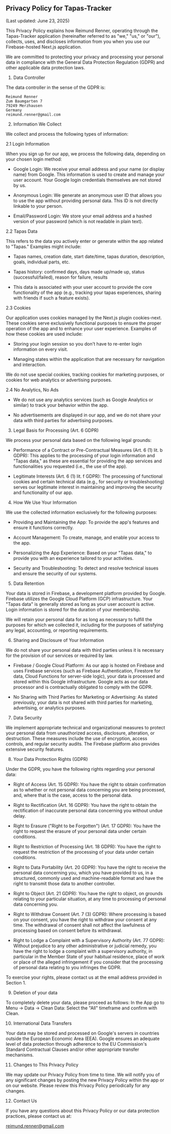 ## Privacy Policy for Tapas-Tracker

(Last updated: June 23, 2025)

This Privacy Policy explains how Reimund Renner, operating through the Tapas-Tracker application (hereinafter referred to as "we," "us," or "our"), collects, uses, and discloses information from you when you use our Firebase-hosted Next.js application.

We are committed to protecting your privacy and processing your personal data in compliance with the General Data Protection Regulation (GDPR) and other applicable data protection laws.

1. Data Controller

The data controller in the sense of the GDPR is:

```
Reimund Renner
Zum Baumgarten 7
79249 Merzhausen
Germany
reimund.renner@gmail.com
```

2. Information We Collect

We collect and process the following types of information:

2.1 Login Information

When you sign up for our app, we process the following data, depending on your chosen login method:

  * Google Login: We receive your email address and your name (or display name) from Google. This information is used to create and manage your user account. Your Google login credentials themselves are not stored by us.

  * Anonymous Login: We generate an anonymous user ID that allows you to use the app without providing personal data. This ID is not directly linkable to your person.

  * Email/Password Login: We store your email address and a hashed version of your password (which is not readable in plain text).

2.2 Tapas Data

This refers to the data you actively enter or generate within the app related to "Tapas." Examples might include:

  * Tapas names, creation date, start date/time, tapas duration, description, goals, individual parts, etc.

  * Tapas history: confirmed days, days made up/made up, status (successful/failed), reason for failure, results

  * This data is associated with your user account to provide the core functionality of the app (e.g., tracking your tapas experiences, sharing with friends if such a feature exists).

2.3 Cookies

Our application uses cookies managed by the Next.js plugin cookies-next. These cookies serve exclusively functional purposes to ensure the proper operation of the app and to enhance your user experience. Examples of how these cookies are used include:

  * Storing your login session so you don't have to re-enter login information on every visit.

  * Managing states within the application that are necessary for navigation and interaction.

We do not use special cookies, tracking cookies for marketing purposes, or cookies for web analytics or advertising purposes.

2.4 No Analytics, No Ads

  * We do not use any analytics services (such as Google Analytics or similar) to track your behavior within the app.

  * No advertisements are displayed in our app, and we do not share your data with third parties for advertising purposes.

3. Legal Basis for Processing (Art. 6 GDPR)

We process your personal data based on the following legal grounds:

  * Performance of a Contract or Pre-Contractual Measures (Art. 6 (1) lit. b GDPR): This applies to the processing of your login information and "Tapas data," as these are essential for providing the app services and functionalities you requested (i.e., the use of the app).

  * Legitimate Interests (Art. 6 (1) lit. f GDPR): The processing of functional cookies and certain technical data (e.g., for security or troubleshooting) serves our legitimate interest in maintaining and improving the security and functionality of our app.

4. How We Use Your Information

We use the collected information exclusively for the following purposes:

  * Providing and Maintaining the App: To provide the app's features and ensure it functions correctly.

  * Account Management: To create, manage, and enable your access to the app.

  * Personalizing the App Experience: Based on your "Tapas data," to provide you with an experience tailored to your activities.

  * Security and Troubleshooting: To detect and resolve technical issues and ensure the security of our systems.

5. Data Retention

Your data is stored in Firebase, a development platform provided by Google. Firebase utilizes the Google Cloud Platform (GCP) infrastructure. Your "Tapas data" is generally stored as long as your user account is active. Login information is stored for the duration of your membership.

We will retain your personal data for as long as necessary to fulfill the purposes for which we collected it, including for the purposes of satisfying any legal, accounting, or reporting requirements.

6. Sharing and Disclosure of Your Information

We do not share your personal data with third parties unless it is necessary for the provision of our services or required by law.

  * Firebase / Google Cloud Platform: As our app is hosted on Firebase and uses Firebase services (such as Firebase Authentication, Firestore for data, Cloud Functions for server-side logic), your data is processed and stored within this Google infrastructure. Google acts as our data processor and is contractually obligated to comply with the GDPR.

  * No Sharing with Third Parties for Marketing or Advertising: As stated previously, your data is not shared with third parties for marketing, advertising, or analytics purposes.

7. Data Security

We implement appropriate technical and organizational measures to protect your personal data from unauthorized access, disclosure, alteration, or destruction. These measures include the use of encryption, access controls, and regular security audits. The Firebase platform also provides extensive security features.

8. Your Data Protection Rights (GDPR)

Under the GDPR, you have the following rights regarding your personal data:

  * Right of Access (Art. 15 GDPR): You have the right to obtain confirmation as to whether or not personal data concerning you are being processed, and, where that is the case, access to the personal data.

  * Right to Rectification (Art. 16 GDPR): You have the right to obtain the rectification of inaccurate personal data concerning you without undue delay.

  * Right to Erasure ("Right to be Forgotten") (Art. 17 GDPR): You have the right to request the erasure of your personal data under certain conditions.

  * Right to Restriction of Processing (Art. 18 GDPR): You have the right to request the restriction of the processing of your data under certain conditions.

  * Right to Data Portability (Art. 20 GDPR): You have the right to receive the personal data concerning you, which you have provided to us, in a structured, commonly used and machine-readable format and have the right to transmit those data to another controller.

  * Right to Object (Art. 21 GDPR): You have the right to object, on grounds relating to your particular situation, at any time to processing of personal data concerning you.

  * Right to Withdraw Consent (Art. 7 (3) GDPR): Where processing is based on your consent, you have the right to withdraw your consent at any time. The withdrawal of consent shall not affect the lawfulness of processing based on consent before its withdrawal.

  * Right to Lodge a Complaint with a Supervisory Authority (Art. 77 GDPR): Without prejudice to any other administrative or judicial remedy, you have the right to lodge a complaint with a supervisory authority, in particular in the Member State of your habitual residence, place of work or place of the alleged infringement if you consider that the processing of personal data relating to you infringes the GDPR.

To exercise your rights, please contact us at the email address provided in Section 1.

9. Deletion of your data

To completely delete your data, please proceed as follows:
In the App go to Menu -> Data -> Clean Data: Select the "All" timeframe and confirm with Clean.

10. International Data Transfers

Your data may be stored and processed on Google's servers in countries outside the European Economic Area (EEA). Google ensures an adequate level of data protection through adherence to the EU Commission's Standard Contractual Clauses and/or other appropriate transfer mechanisms.

11. Changes to This Privacy Policy

We may update our Privacy Policy from time to time. We will notify you of any significant changes by posting the new Privacy Policy within the app or on our website. Please review this Privacy Policy periodically for any changes.

12. Contact Us

If you have any questions about this Privacy Policy or our data protection practices, please contact us at:

reimund.renner@gmail.com
